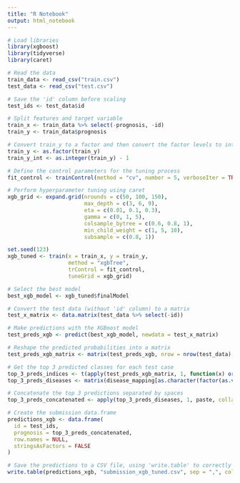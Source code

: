 ---
title: "R Notebook"
output: html_notebook
---
```{r}
# Load libraries
library(xgboost)
library(tidyverse)
library(caret)

# Read the data
train_data <- read_csv("train.csv")
test_data <- read_csv("test.csv")

# Save the 'id' column before scaling
test_ids <- test_data$id

# Split features and target variable
train_x <- train_data %>% select(-prognosis, -id)
train_y <- train_data$prognosis

# Convert train_y to a factor and then convert the factor levels to integers
train_y <- as.factor(train_y)
train_y_int <- as.integer(train_y) - 1

# Define the control parameters for the tuning process
fit_control <- trainControl(method = "cv", number = 5, verboseIter = TRUE)

# Perform hyperparameter tuning using caret
xgb_grid <- expand.grid(nrounds = c(50, 100, 150),
                        max_depth = c(3, 6, 9),
                        eta = c(0.01, 0.1, 0.3),
                        gamma = c(0, 1, 5),
                        colsample_bytree = c(0.6, 0.8, 1),
                        min_child_weight = c(1, 5, 10),
                        subsample = c(0.8, 1))

set.seed(123)
xgb_tuned <- train(x = train_x, y = train_y,
                   method = "xgbTree",
                   trControl = fit_control,
                   tuneGrid = xgb_grid)

# Select the best model
best_xgb_model <- xgb_tuned$finalModel

# Convert the test data (without 'id' column) to a matrix
test_x_matrix <- data.matrix(test_data %>% select(-id))

# Make predictions with the XGBoost model
test_preds_xgb <- predict(best_xgb_model, newdata = test_x_matrix)

# Reshape the predicted probabilities into a matrix
test_preds_xgb_matrix <- matrix(test_preds_xgb, nrow = nrow(test_data), ncol = length(unique(train_y)))

# Get the top 3 predicted classes for each test case
top_3_preds_indices <- t(apply(test_preds_xgb_matrix, 1, function(x) order(x, decreasing = TRUE)[1:3]))
top_3_preds_diseases <- matrix(disease_mapping[as.character(factor(as.vector(top_3_preds_indices), labels = levels(train_y)))], nrow = nrow(top_3_preds_indices), ncol = 3, byrow = TRUE)

# Concatenate the top 3 predictions separated by spaces
top_3_preds_concatenated <- apply(top_3_preds_diseases, 1, paste, collapse = " ")

# Create the submission data.frame
predictions_xgb <- data.frame(
  id = test_ids,
  prognosis = top_3_preds_concatenated,
  row.names = NULL,
  stringsAsFactors = FALSE
)

# Save the predictions to a CSV file, using 'write.table' to correctly format the output
write.table(predictions_xgb, "submission_xgb_tuned.csv", sep = ",", col.names = TRUE, row.names = FALSE, quote = FALSE)



```


